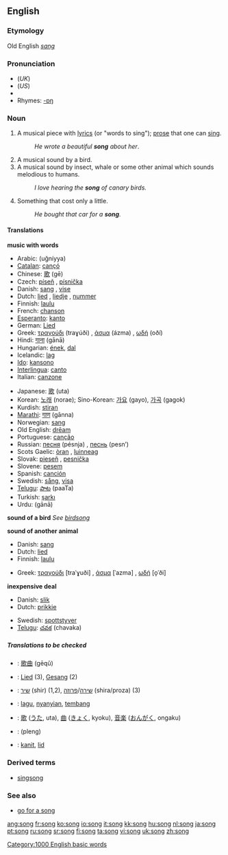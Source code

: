 ==English==
===Etymology===
Old English ''[[sang]]''

===Pronunciation===
*(''UK'') {{IPA|/sɒŋ/}}
*(''US'') {{IPA|/sɒːŋ/}}
*{{audio|en-us-song.ogg|Audio (US)}}
*Rhymes: [[Rhymes:English:-ɒŋ|-ɒŋ]]

===Noun===
{{en-noun}}

# A musical piece with [[lyrics]] (or "words to sing"); [[prose]] that one can [[sing]].
#:''He wrote a beautiful '''song''' about her''.
# A musical sound by a bird.
# A musical sound by insect, whale or some other animal which sounds melodious to humans.
#:''I love hearing the '''song''' of canary birds.''
# Something that cost only a little.
#:''He bought that car for a '''song'''.''

====Translations====

'''music with words'''
{{top}}
*Arabic: {{ARchar|[[اغنية|أغنية]]}} (uğníyya) {{f}}
*[[Catalan]]: [[cançó]] {{f}}
*Chinese: [[歌]] (gē)
*Czech: [[píseň]] {{f}}, [[písnička]] {{f}}
*Danish: [[sang]] {{c}}, [[vise]] {{c}}
*Dutch: [[lied]] {{n}}, [[liedje]] {{n}}, [[nummer]]
*Finnish: [[laulu]]
*French: [[chanson]] {{f}}
*[[Esperanto]]: [[kanto]]
*German: [[Lied]] {{n}}
*Greek: [[τραγούδι]] (traɣúði) {{n}}, [[άσμα]] (ázma) {{n}}, [[ωδή]] (oðí) {{f}}
*Hindi: [[गाना]] (gānā) {{m}}
*Hungarian: [[ének]], [[dal]]
*Icelandic: [[lag]] {{n}}
*[[Ido]]: [[kansono]]
*[[Interlingua]]: [[canto]]
*Italian: [[canzone]] {{f}}
{{mid}}
*Japanese: [[歌]] (uta)
*Korean: [[노래]] (norae); Sino-Korean: [[가요]] (gayo), [[가곡]] (gagok)
*Kurdish: [[stiran]] {{f}}
*[[Marathi]]: [[गाण]] (gānna)
*Norwegian: [[sang]]
*Old English: [[dream#Old English|drēam]]
*Portuguese: [[canção]] {{f}}
*Russian: [[песня]] (pésnja) {{f}}, [[песнь]] (pesn’) {{f}}
*Scots Gaelic: [[òran]] {{m}}, [[luinneag]] {{f}}
*Slovak: [[pieseň#Slovak|pieseň]] {{f}}, [[pesnička#Slovak|pesnička]] {{f}}
*Slovene: [[pesem]] {{f}}
*Spanish: [[canción]] {{f}}
*Swedish: [[sång]], [[visa#Swedish|visa]]
*[[Telugu]]: [[పాట]] (paaTa)
*Turkish: [[şarkı]]
*Urdu: {{URchar|[[گانا]]}} (gānā) {{m}}
{{bottom}}

'''sound of a bird'''
''See [[birdsong]]''

'''sound of another animal'''
{{top}}
*Danish: [[sang]] {{c}}
*Dutch: [[lied]]
*Finnish: [[laulu]]
{{mid}}
*Greek: [[τραγούδι]] [traˈɣuði] {{n}}, [[άσμα]] [ˈazma] {{n}}, [[ωδή]] [o̞ˈði] {{f}}
{{bottom}}

'''inexpensive deal'''
{{top}}
*Danish: [[slik]] {{c}}
*Dutch: [[prikkie]]
{{mid}}
*Swedish: [[spottstyver]]
*[[Telugu]]: [[చవక]] (chavaka)
{{bottom}}

=====Translations to be checked=====
{{checktrans}}
*{{ttbc|Chinese}}: [[歌曲]] (gēqǔ)
*{{ttbc|German}}: [[Lied]] {{n}} (3), [[Gesang]] {{m}} (2)
*{{ttbc|Hebrew}}: [[שיר]] (shir) {{m}} (1,2), [[שירה]]/[[פרוזה]] (shira/proza) {{f}} (3)
*{{ttbc|Indonesian}}: [[lagu]], [[nyanyi|nyanyian]], [[tembang]]
*{{ttbc|Japanese}}: [[歌]] ([[うた]], uta), [[曲]] ([[きょく]], kyoku), [[音楽]] ([[おんがく]], ongaku)
*{{ttbc|Thai}}: {{THchar|[[เพลง]]}} (pleng)
*{{ttbc|Volapük}}: [[kanit]], [[lid#Volapük|lid]]

===Derived terms===
*[[singsong]]

===See also===
*[[go for a song]]

[[Category:1000 English basic words]]

[[ang:song]]
[[fr:song]]
[[ko:song]]
[[io:song]]
[[it:song]]
[[kk:song]]
[[hu:song]]
[[nl:song]]
[[ja:song]]
[[pt:song]]
[[ru:song]]
[[sr:song]]
[[fi:song]]
[[ta:song]]
[[vi:song]]
[[uk:song]]
[[zh:song]]